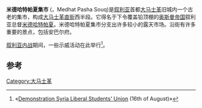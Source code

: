 {{Infobox street
| name                    =米德哈特帕夏集市
| native_name             =سوق مدحت باشا
| image                   =Souq Medhat Pasha 02.jpg
| caption                 =
| former_names            =[[大马士革直街|大马士革直街]]
| postal_code             =
| length_m                = 490
| width                   =
| location                = [[叙利亚|叙利亚]][[大马士革|大马士革]]
| coordinates             ={{coord|33|30|31.25|N|36|18|20.5|E|type:landmark_region:SY|display=inline,title}}
}}
'''米德哈特帕夏集市''' ({{lang-ar|'''سوق مدحت باشا'''}}，Medhat Pasha Souq)是[[叙利亚|叙利亚]]首都[[大马士革|大马士革]]旧城内一个古老的集市，构成[[大马士革直街|大马士革直街]]西半段。它得名于下令覆盖铅顶棚的[[奥斯曼帝国|奥斯曼帝国]]叙利亚总督[[米德哈特帕夏|米德哈特帕夏]]。米德哈特帕夏集市分支出许多较小的露天市场。沿街有许多重要的景点，包括安巴尔府。

[[叙利亚内战|叙利亚内战]]期间，一些示威活动在此举行<ref> «[http://www.youtube.com/watch?v=zErFRouJBDU Demonstration Syria Liberal Students' Union] (16th of August)»</ref>。

==参考==
{{reflist}}
[[Category:大马士革|Category:大马士革]]